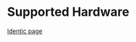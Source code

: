 # Supported Hardware
[Identic page](/en/features/frontends-from-2-to-128-channels-with-up-to-192khz)